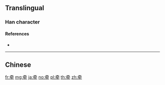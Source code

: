 {{character info/new}}
{{also|牽}}
==Translingual==

===Han character===
{{Han char|rn=93|rad=牛|as=05|sn=9|four=|canj=KBHQ|ids=⿳大冖牛}}

====References====
* {{Han ref|kx=0700.061|hdz=31806.150|uh=7275|ud=29301}}

----

==Chinese==
{{zh-see|牽}}

[[fr:牵]]
[[mg:牵]]
[[ja:牵]]
[[no:牵]]
[[pl:牵]]
[[th:牵]]
[[zh:牵]]
